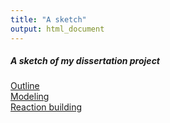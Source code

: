 ```yaml
---
title: "A sketch"
output: html_document
---
```


##### A sketch of my dissertation project  

[Outline](outline.html)<br> 
[Modeling](Modeling.html)<br> 
[Reaction building](reaction_building.html)<br>